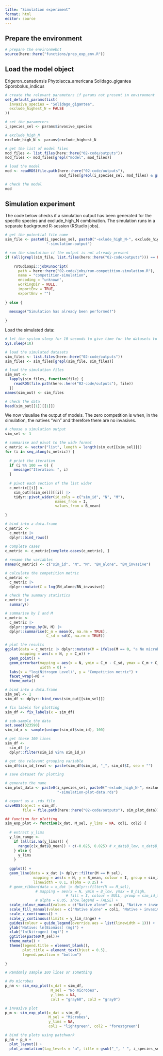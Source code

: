 ```yaml
---
title: "Simulation experiment"
format: html
editor: source
---
```


## Prepare the environment

```r
# prepare the environmebnt
source(here::here("functions/prep_exp_env.R"))
```

## Load the model object

Erigeron_canadensis
Phytolacca_americana
Solidago_gigantea
Sporobolus_indicus

```r
# create the relevant parameters if params not present in environment
set_default_params(list(
  invasive_species = "Solidago_gigantea",
  exclude_highest_N = FALSE
))

# set the parameters
i_species_sel <- params$invasive_species

# exclude_high_N
exclude_high_N <- params$exclude_highest_N
```

```r
# get the list of model files
mod_files <- list.files(here::here("02-code/outputs"))
mod_files <- mod_files[grepl("model", mod_files)]

# load the model
mod <- readRDS(file.path(here::here("02-code/outputs"),
                         mod_files[grepl(i_species_sel, mod_files) & grepl(exclude_high_N, mod_files)]))

# check the model
mod
```

## Simulation experiment

The code below checks if a simulation output has been generated for the specific species and exclude_high_N combination. The simulation runs in a separate background R-session (RStudio jobs).

```r
# get the potential file name
sim_file <- paste0(i_species_sel, paste0("-exlude_high_N-", exclude_high_N),
                   "-simulation-output")

# run the simulation if the output is not already present
if (all(grepl(sim_file, list.files(here::here("02-code/outputs"))) == FALSE)) {
  
    rstudioapi::jobRunScript(
      path = here::here("02-code/jobs/run-competition-simulation.R"),
      name = "competition-simulation",
      encoding = "unknown",
      workingDir = NULL,
      importEnv = TRUE,
      exportEnv = "")
    
} else {
  
  message("Simulation has already been performed!")
  
}
```

Load the simulated data:

```r
# let the system sleep for 10 seconds to give time for the datasets to be saved
Sys.sleep(10)

# load the simulated datasets
sim_files <- list.files(here::here("02-code/outputs"))
sim_files <- sim_files[grepl(sim_file, sim_files)]

# load the simulation files
sim_out <- 
  lapply(sim_files, function(file) {
    readRDS(file.path(here::here("02-code/outputs"), file))
  })
names(sim_out) <- sim_files

# check the data
head(sim_out[[1]][[1]])
```


We now visualise the output of models. The zero competition is when, in the simulation, the natives "win" and therefore there are no invasives.

```r
# choose a simulation output
sim_sel <- 1

# summarise and pivot to the wide format
c_metric <- vector("list", length = length(sim_out[[sim_sel]]))
for (i in seq_along(c_metric)) {
  
  # print the iteration
  if (i %% 100 == 0) {
    message("Iteration: ", i)
  }
  
  # pivot each section of the list wider
  c_metric[[i]] <-
    sim_out[[sim_sel]][[i]] |>
    tidyr::pivot_wider(id_cols = c("sim_id", "N", "M"),
                       names_from = I,
                       values_from = B_mean)
  
}

# bind into a data.frame
c_metric <- 
  c_metric |>
  dplyr::bind_rows()
  
# complete cases
c_metric <- c_metric[complete.cases(c_metric), ]

# rename the variables
names(c_metric) <- c("sim_id", "N", "M", "BN_alone", "BN_invasive")

# calculate the competition metric
c_metric <-
  c_metric |>
  dplyr::mutate(C = log(BN_alone/BN_invasive))

# check the summary statistics
c_metric |> 
  summary()
```
```r
# summarise by I and M
c_metric <-
  c_metric |>
  dplyr::group_by(N, M) |>
  dplyr::summarise(C_m = mean(C, na.rm = TRUE),
                   C_sd = sd(C, na.rm = TRUE))

# plot the results
ggplot(data = c_metric |> dplyr::mutate(M = ifelse(M == 0, "a No microbes", "b Microbes")),
       mapping = aes(x = N, y = C_m)) +
  geom_point() +
  geom_errorbar(mapping = aes(x = N, ymin = C_m - C_sd, ymax = C_m + C_sd),
                width = 0) +
  labs(x = "log(Nitrogen Level)", y = "Competition metric") +
  facet_wrap(~M) +
  theme_meta()
```


```r
# bind into a data.frame
sim_sel <- 1
sim_df <- dplyr::bind_rows(sim_out[[sim_sel]])

# fix labels for plotting
sim_df <- fix_labels(x = sim_df)

# sub-sample the data
set.seed(323590)
sim_id_x <- sample(unique(sim_df$sim_id), 100)

# get these 100 lines
sim_df <-
  sim_df |>
  dplyr::filter(sim_id %in% sim_id_x)

# get the relevant grouping variable
sim_df$sim_id_treat <- paste(sim_df$sim_id, "_", sim_df$I, sep = "")

# save dataset for plotting

# generate the name
sim_plot_data <- paste0(i_species_sel, paste0("-exlude_high_N-", exclude_high_N),
                        "-simulation-plot-data.rds")

# export as a .rds file
saveRDS(object = sim_df,
        file = file.path(here::here("02-code/outputs"), sim_plot_data))

## function for plotting
sim_exp_plot <- function(x_dat, M_sel, y_lims = NA, col1, col2) {
  
  # extract y_lims
  y_lim_range <-
    if (all(is.na(y_lims))) {
      range(c(x_dat$B_mean)) + c(-0.025, 0.025) # x_dat$B_low, x_dat$B_high, 
    } else {
      y_lims
    }
  
  ggplot() +
  geom_line(data = x_dat |> dplyr::filter(M == M_sel),
             mapping = aes(x = N, y = B_mean, colour = I, group = sim_id_treat), 
             linewidth = 0.1, alpha = 0.25) +
  # geom_ribbon(data = x_dat |> dplyr::filter(M == M_sel),
              # mapping = aes(x = N, ymin = B_low, ymax = B_high, 
                            # fill = I, colour = NULL, group = sim_id_treat),
              # alpha = 0.05, show.legend = FALSE) +
  scale_colour_manual(values = c("Native alone" = col1, "Native + invasive" = col2)) +
  scale_fill_manual(values = c("Native alone" = col1, "Native + invasive" = col2)) +
  scale_x_continuous() +
  scale_y_continuous(limits = y_lim_range) +
  guides(colour = guide_legend(override.aes = list(linewidth = 1))) +
  ylab("Native: ln(Biomass) (mg)") +
  xlab("ln(Nitrogen) (mg)") +
  ggtitle(paste0(M_sel))+
  theme_meta() +
  theme(legend.title = element_blank(),
        plot.title = element_text(hjust = 0.5),
        legend.position = "bottom")
  
}

# Randomly sample 100 lines or something

# No microbes
p_nm <- sim_exp_plot(x_dat = sim_df, 
                     M_sel = "No microbes", 
                     y_lims = NA,
                     col1 = "gray60", col2 = "gray0")

# invasive plot
p_m <- sim_exp_plot(x_dat = sim_df, 
                    M_sel = "Microbes", 
                    y_lims = NA,
                    col1 = "lightgreen", col2 = "forestgreen")

# bind the plots using patchwork
p_nm + p_m + 
  plot_layout() +
  plot_annotation(tag_levels = "a", title = gsub("_", " ", i_species_sel))
```








